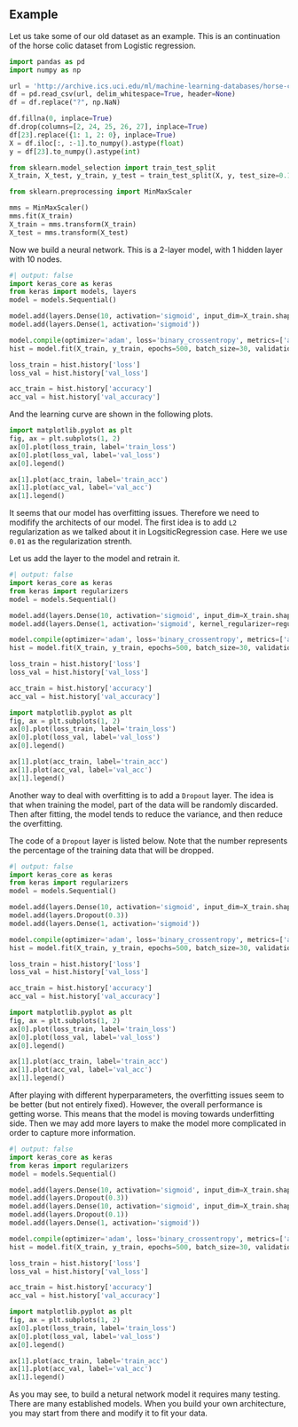 ## Example

Let us take some of our old dataset as an example. This is an continuation of the horse colic dataset from Logistic regression.



```python
import pandas as pd
import numpy as np

url = 'http://archive.ics.uci.edu/ml/machine-learning-databases/horse-colic/horse-colic.data'
df = pd.read_csv(url, delim_whitespace=True, header=None)
df = df.replace("?", np.NaN)

df.fillna(0, inplace=True)
df.drop(columns=[2, 24, 25, 26, 27], inplace=True)
df[23].replace({1: 1, 2: 0}, inplace=True)
X = df.iloc[:, :-1].to_numpy().astype(float)
y = df[23].to_numpy().astype(int)

from sklearn.model_selection import train_test_split
X_train, X_test, y_train, y_test = train_test_split(X, y, test_size=0.15, random_state=42)

from sklearn.preprocessing import MinMaxScaler

mms = MinMaxScaler()
mms.fit(X_train)
X_train = mms.transform(X_train)
X_test = mms.transform(X_test)
```


Now we build a neural network. This is a 2-layer model, with 1 hidden layer with 10 nodes.


```python
#| output: false
import keras_core as keras
from keras import models, layers
model = models.Sequential()

model.add(layers.Dense(10, activation='sigmoid', input_dim=X_train.shape[1]))
model.add(layers.Dense(1, activation='sigmoid'))

model.compile(optimizer='adam', loss='binary_crossentropy', metrics=['accuracy'])
hist = model.fit(X_train, y_train, epochs=500, batch_size=30, validation_data=(X_test, y_test), verbose=0)

loss_train = hist.history['loss']
loss_val = hist.history['val_loss']

acc_train = hist.history['accuracy']
acc_val = hist.history['val_accuracy']
```

And the learning curve are shown in the following plots.


```python
import matplotlib.pyplot as plt
fig, ax = plt.subplots(1, 2)
ax[0].plot(loss_train, label='train_loss')
ax[0].plot(loss_val, label='val_loss')
ax[0].legend()

ax[1].plot(acc_train, label='train_acc')
ax[1].plot(acc_val, label='val_acc')
ax[1].legend()
```


It seems that our model has overfitting issues. Therefore we need to modifify the architects of our model. The first idea is to add `L2` regularization as we talked about it in LogsiticRegression case. Here we use `0.01` as the regularization strenth.

Let us add the layer to the model and retrain it.


```python
#| output: false
import keras_core as keras
from keras import regularizers
model = models.Sequential()

model.add(layers.Dense(10, activation='sigmoid', input_dim=X_train.shape[1], kernel_regularizer=regularizers.l2(0.01)))
model.add(layers.Dense(1, activation='sigmoid', kernel_regularizer=regularizers.l2(0.01)))

model.compile(optimizer='adam', loss='binary_crossentropy', metrics=['accuracy'])
hist = model.fit(X_train, y_train, epochs=500, batch_size=30, validation_data=(X_test, y_test), verbose=0)

loss_train = hist.history['loss']
loss_val = hist.history['val_loss']

acc_train = hist.history['accuracy']
acc_val = hist.history['val_accuracy']
```

```python
import matplotlib.pyplot as plt
fig, ax = plt.subplots(1, 2)
ax[0].plot(loss_train, label='train_loss')
ax[0].plot(loss_val, label='val_loss')
ax[0].legend()

ax[1].plot(acc_train, label='train_acc')
ax[1].plot(acc_val, label='val_acc')
ax[1].legend()
```


Another way to deal with overfitting is to add a `Dropout` layer. The idea is that when training the model, part of the data will be randomly discarded. Then after fitting, the model tends to reduce the variance, and then reduce the overfitting. 

The code of a `Dropout` layer is listed below. Note that the number represents the percentage of the training data that will be dropped.



```python
#| output: false
import keras_core as keras
from keras import regularizers
model = models.Sequential()

model.add(layers.Dense(10, activation='sigmoid', input_dim=X_train.shape[1]))
model.add(layers.Dropout(0.3))
model.add(layers.Dense(1, activation='sigmoid'))

model.compile(optimizer='adam', loss='binary_crossentropy', metrics=['accuracy'])
hist = model.fit(X_train, y_train, epochs=500, batch_size=30, validation_data=(X_test, y_test), verbose=0)

loss_train = hist.history['loss']
loss_val = hist.history['val_loss']

acc_train = hist.history['accuracy']
acc_val = hist.history['val_accuracy']
```

```python
import matplotlib.pyplot as plt
fig, ax = plt.subplots(1, 2)
ax[0].plot(loss_train, label='train_loss')
ax[0].plot(loss_val, label='val_loss')
ax[0].legend()

ax[1].plot(acc_train, label='train_acc')
ax[1].plot(acc_val, label='val_acc')
ax[1].legend()
```


After playing with different hyperparameters, the overfitting issues seem to be better (but not entirely fixed). However, the overall performance is getting worse. This means that the model is moving towards underfitting side. Then we may add more layers to make the model more complicated in order to capture more information.


```python
#| output: false
import keras_core as keras
from keras import regularizers
model = models.Sequential()

model.add(layers.Dense(10, activation='sigmoid', input_dim=X_train.shape[1]))
model.add(layers.Dropout(0.3))
model.add(layers.Dense(10, activation='sigmoid', input_dim=X_train.shape[1]))
model.add(layers.Dropout(0.1))
model.add(layers.Dense(1, activation='sigmoid'))

model.compile(optimizer='adam', loss='binary_crossentropy', metrics=['accuracy'])
hist = model.fit(X_train, y_train, epochs=500, batch_size=30, validation_data=(X_test, y_test), verbose=0)

loss_train = hist.history['loss']
loss_val = hist.history['val_loss']

acc_train = hist.history['accuracy']
acc_val = hist.history['val_accuracy']
```

```python
import matplotlib.pyplot as plt
fig, ax = plt.subplots(1, 2)
ax[0].plot(loss_train, label='train_loss')
ax[0].plot(loss_val, label='val_loss')
ax[0].legend()

ax[1].plot(acc_train, label='train_acc')
ax[1].plot(acc_val, label='val_acc')
ax[1].legend()
```


As you may see, to build a netural network model it requires many testing. There are many established models. When you build your own architecture, you may start from there and modify it to fit your data.